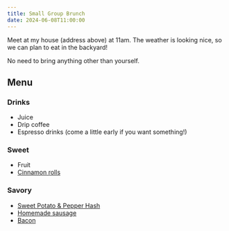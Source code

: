 ```yaml
---
title: Small Group Brunch
date: 2024-06-08T11:00:00
---
```


Meet at my house (address above) at 11am. The weather is looking nice, so we can plan to eat in the backyard!

No need to bring anything other than yourself.

## Menu

### Drinks

- Juice
- Drip coffee
- Espresso drinks (come a little early if you want something!)

### Sweet

- Fruit
- [Cinnamon rolls](https://www.seriouseats.com/bravetart-homemade-cinnamon-rolls-recipe)

### Savory

- [Sweet Potato & Pepper Hash](https://www.seriouseats.com/easy-sweet-potato-hash-eggs)
- [Homemade sausage](https://www.seriouseats.com/grilling-breakfast-sausage-recipe)
- [Bacon](https://www.seriouseats.com/overnight-sous-vide-bacon-recipe)
